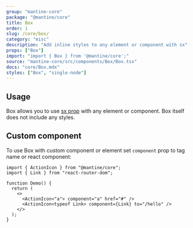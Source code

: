```yaml
---
group: "mantine-core"
package: "@mantine/core"
title: Box
order: 1
slug: /core/box/
category: "misc"
description: "Add inline styles to any element or component with sx"
props: ["Box"]
import: "import { Box } from '@mantine/core';"
source: "mantine-core/src/components/Box/Box.tsx"
docs: "core/Box.mdx"
styles: ["Box", "single-node"]
---
```



## Usage

Box allows you to use [sx prop](/theming/sx) with any element or component.
Box itself does not include any styles.

<Demo data={BoxDemos.usage} />

## Custom component

To use Box with custom component or element set `component` prop to tag name or react component:

```tsx
import { ActionIcon } from "@mantine/core";
import { Link } from "react-router-dom";

function Demo() {
  return (
    <>
      <ActionIcon<"a"> component="a" href="#" />
      <ActionIcon<typeof Link> component={Link} to="/hello" />
    </>
  );
}
```

<Demo data={BoxDemos.link} />
